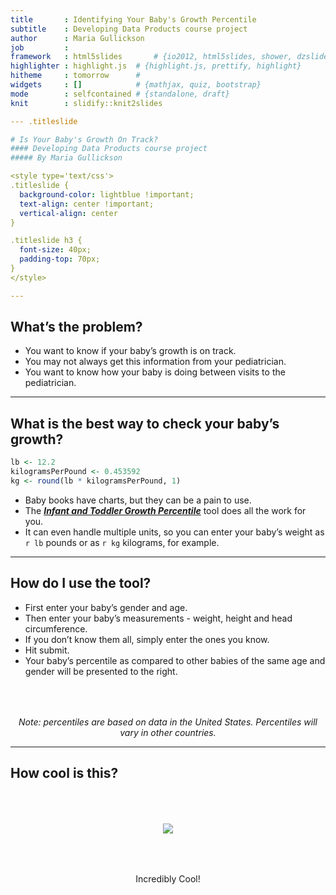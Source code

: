 ```yaml
---
title       : Identifying Your Baby's Growth Percentile
subtitle    : Developing Data Products course project
author      : Maria Gullickson
job         : 
framework   : html5slides       # {io2012, html5slides, shower, dzslides, ...}
highlighter : highlight.js  # {highlight.js, prettify, highlight}
hitheme     : tomorrow      # 
widgets     : []            # {mathjax, quiz, bootstrap}
mode        : selfcontained # {standalone, draft}
knit        : slidify::knit2slides

--- .titleslide

# Is Your Baby's Growth On Track?
#### Developing Data Products course project
##### By Maria Gullickson

<style type='text/css'>
.titleslide {
  background-color: lightblue !important;
  text-align: center !important;
  vertical-align: center
}

.titleslide h3 {
  font-size: 40px;
  padding-top: 70px;
}
</style>

---
```


## What's the problem?

- You want to know if your baby's growth is on track.
- You may not always get this information from your pediatrician.
- You want to know how your baby is doing between visits to the pediatrician.

---

## What is the best way to check your baby's growth?
```r
lb <- 12.2
kilogramsPerPound <- 0.453592
kg <- round(lb * kilogramsPerPound, 1)
```

- Baby books have charts, but they can be a pain to use.
- The [***Infant and Toddler Growth Percentile***](https://mariagullickson.shinyapps.io/project/) tool does all the work for you.
- It can even handle multiple units, so you can enter your baby's weight as `r lb` pounds or as `r kg` kilograms, for example.

---

## How do I use the tool?

- First enter your baby's gender and age.
- Then enter your baby's measurements - weight, height and head circumference.
- If you don't know them all, simply enter the ones you know.
- Hit submit.
- Your baby's percentile as compared to other babies of the same age and gender will be presented to the right.

_Note: percentiles are based on data in the United States.  Percentiles will vary in other countries._

---

## How cool is this?

![](assets/img/coolbaby.jpg)

Incredibly Cool!

<style type='text/css'>
p {
    text-align: center !important;
    padding-top: 50px;
}
</style>
